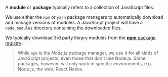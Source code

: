 A **module** or **package** typically refers to a collection of JavaScript files.

We use either the `npm` or `yarn` package managers to automatically download and manage versions of modules. A JavaScript project will have a `node_modules` directory containing the downloaded files.

We typically download 3rd party library modules from the [**npm** package registry](https://www.npmjs.com/). 

> While `npm` is the _Node.js_ package manager, we use it for all kinds of JavaScript projects, even those that don't use Node.js. Some packages, however, will only work in specific environments, e.g. Node.js, the web, React Native.

